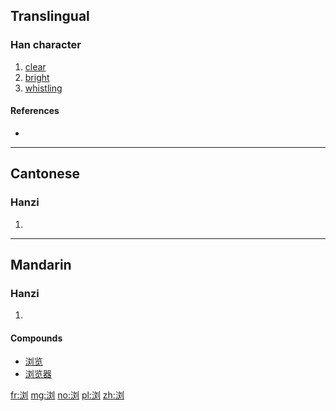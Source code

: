 {{also|瀏}}
==Translingual==

===Han character===
{{Han char|rn=85|rad=水|as=06|sn=9|four=|canj=EYKN}}

# [[clear]]
# [[bright]]
# [[whistling]]

====References====
* {{Han ref|kx=0623.171|hdz=31615.050|uh=6D4F|ud=27983}}

----

==Cantonese==

===Hanzi===
{{yue-hanzi|jyut=|y=lau4|tra=瀏}}

# {{defn|lang=yue|sort=水06}}

----

==Mandarin==

===Hanzi===
{{cmn-hanzi|tra=瀏|pin=[[liú]] ([[liu2]])|wg=liu<sup>2</sup>}}

# {{defn|lang=cmn|sort=水06}}

====Compounds====
* [[浏览]]
* [[浏览器]]

[[fr:浏]]
[[mg:浏]]
[[no:浏]]
[[pl:浏]]
[[zh:浏]]